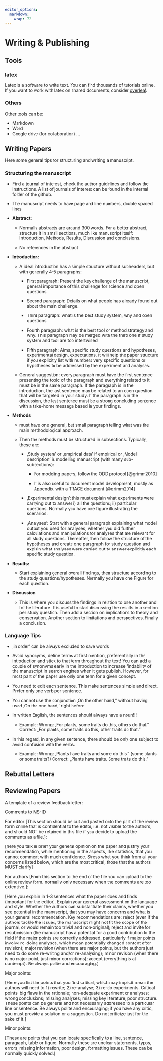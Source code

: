```yaml
---
editor_options: 
  markdown: 
    wrap: 72
---
```


# Writing & Publishing

## Tools

### latex

Latex is a software to write text. You can find thousands of tutorials
online. If you want to work with latex on shared documents, consider
[overleaf](https://de.overleaf.com/).

### Others

Other tools can be:

-   Markdown
-   Word
-   Google drive (for collaboration) ...

## Writing Papers

Here some general tips for structuring and writing a manuscript.

### Structuring the manuscript

-   Find a journal of interest, check the author guidelines and follow
    the instructions. A list of journals of interest can be found in the
    internal folder of the github.

-   The manuscript needs to have page and line numbers, double spaced
    lines

-   **Abstract:**

    -   Normally abstracts are around 300 words. For a better abstract,
        structure it in small sections, much like manuscript itself:
        Introduction, Methods, Results, Discussion and conclusions.

    -   No references in the abstract

-   **Introduction:**

    -   A ideal introduction has a simple structure without subheaders,
        but with generally 4-5 paragraphs:

        -   First paragraph: Present the key challenge of the
            manuscript, general importance of this challenge for science
            and open questions

        -   Second paragraph: Details on what people has already found
            out about the main challenge.

        -   Third paragraph: what is the best study system, why and open
            questions

        -   Fourth paragraph: what is the best tool or method strategy
            and why. This paragraph may be merged with the third one if
            study system and tool are too intertwined

        -   Fifth paragraph: Aims, specific study questions and
            hypotheses, experimental design, expectations. It will help
            the paper structure if you explicitly list with numbers very
            specific questions or hypotheses to be addressed by the
            experiment and analyses.

    -   General suggestion: every paragraph must have the first sentence
        presenting the topic of the paragraph and everything related to
        it must be in the same paragraph. If the paragraph is in the
        introduction, the last sentence may be related to an open
        question that will be targeted in your study. If the paragraph
        is in the discussion, the last sentence must be a strong
        concluding sentence with a take-home message based in your
        findings.

-   **Methods**

    -   must have one general, but small paragraph telling what was the
        main methodological approach.

    -   Then the methods must be structured in subsections. Typically,
        these are:

        -   ‚Study system' or ‚empirical data' if empirical or ‚Model
            description' is modelling manuscript (with many
            sub-subsections):

            -   For modeling papers, follow the ODD protocol
                [@grimm2010]

            -   It is also useful to document model development, mostly
                as Appendix, with a TRACE document [@grimm2014]

        -   ‚Experimental design': this must explain what experiments
            were carrying out to answer i) all the questions; ii)
            particular questions. Normally you have one figure
            illustrating the scenarios.

        -   ‚Analyses': Start with a general paragraph explaining what
            model output you used for analyses, whether you did further
            calculations and manipulations for analyses that are
            relevant for all study questions. Thereafter, then follow
            the structure of the hypotheses and create one paragraph for
            study question and explain what analyses were carried out to
            answer explicitly each specific study question.

-   **Results:**

    -   Start explaining general overall findings, then structure
        according to the study questions/hypotheses. Normally you have
        one Figure for each question.

-   **Discussion:**

    -   This is where you discuss the findings in relation to one
        another and tot he literature. It is useful to start discussing
        the results in a section per study question. Then add a section
        on implications to theory and conservation. Another section to
        limitations and perspectives. Finally a conclusion.

### Language Tips

-   ‚in order' can be always excluded to save words

-   Avoid synonyms, define terms at first mention, preferentially in the
    introduction and stick to that term throughout the text! You can add
    a couple of synonyms early in the introduction to increase
    findability of the manuscript in search engines when it gets
    publish. However, for most part of the paper use only one term for a
    given concept.

-   You need to edit each sentence. This make sentences simple and
    direct. Prefer only one verb per sentence.

-   You cannot use the conjunction ‚On the other hand," without having
    used ‚On the one hand,' right before

-   In written English, the sentences should always have a noun!!!

    -   Example: Wrong: „For plants, some traits do this, others do
        that." Correct: „For plants, some traits do this, other traits
        do that."

-   In this regard, in any given sentence, there should be only one
    subject to avoid confusion with the verbs.

    -   Example: Wrong: „Plants have traits and some do this." (some
        plants or some traits?) Correct: „Plants have traits. Some
        traits do this."

## Rebuttal Letters

## Reviewing Papers

A template of a review feedback letter:

Comments to MS-ID

For editor [This section should be cut and pasted onto the part of the
review form online that is confidential to the editor, i.e. not visible
to the authors, and should NOT be retained in this file if you decide to
upload the comments as a file.]:

[here you talk in brief your general opinion on the paper and justify
your recommendation, while mentioning in the aspects, like statistics,
that you cannot comment with much confidence. Stress what you think from
all your concerns listed below, which are the most critical, those that
the authors MUST clarify]

For authors [From this section to the end of the file you can upload to
the online review form, normally only necessary when the comments are
too extensive.]:

[Here you explain in 1-3 sentences what the paper does and finds
(important for the editor). Explain your general assessment on the
language and style. Whether the authors can substantiate their claims,
whether you see potential in the manuscript, that you may have concerns
and what is your general recommendation. Key recommendations are: reject
(even if the authors tackle the issues, the manuscript might not fit the
scope of the journal, or would remain too trivial and non-original);
reject and invite for resubmission (the manuscript has a potential for a
good contribution to the field if the major points are correctly
addressed, particularly if major points involve re-doing analyses, which
mean potentially changed content after revision); major revision (when
there are major points, but the authors just need to do some re-writing
and/or re-analysing); minor revision (when there is no major point, just
minor corrections); accept (everything is at contempt). Be always polite
and encouraging.]

Major points:

[Here you list the points that you find critical, which may implicit
mean the authors will need to 1) rewrite; 2) re-analyse; 3) re-do
experiments. Critical points: big flaws in the rationale; non-adequate
experiment or analyses; wrong conclusions; missing analyses; missing key
literature; poor structure. These points can be general and not
necessarily addressed to a particular line or sentence. Be always polite
and encouraging; if you have any critic, you must provide a solution or
a suggestion. Do not criticize just for the sake of it.]

Minor points:

[These are points that you can locate specifically to a line, sentence,
paragraph, table or figure. Normally these are unclear statements,
typos, errors, missing information, poor design, formatting issues.
These can be normally quickly solved.]
